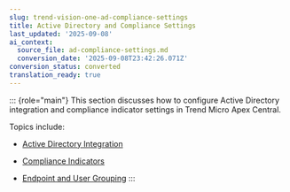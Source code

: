 ```yaml
---
slug: trend-vision-one-ad-compliance-settings
title: Active Directory and Compliance Settings
last_updated: '2025-09-08'
ai_context:
  source_file: ad-compliance-settings.md
  conversion_date: '2025-09-08T23:42:26.071Z'
conversion_status: converted
translation_ready: true
---
```


::: {role="main"}
This section discusses how to configure Active Directory integration and compliance indicator settings in Trend Micro Apex Central.

Topics include:

- [Active Directory Integration](active-directory-integration-apex.mdx)

- [Compliance Indicators](compliance-indicators-saas.mdx)

- [Endpoint and User Grouping](endpoint-user-grouping.mdx)
:::
